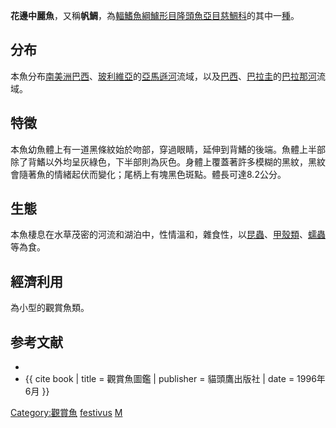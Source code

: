 {{Speciesbox
| name = 花邊中麗魚
| status = NE
| status_system = IUCN3.1
| genus = Mesonauta
| species = festivus
| authority = [[Heckel|Heckel]], 1840
| synonyms = *''Heros festivus''<br /><small>Heckel, 1840</small>
*''Mesonauta festiva''<br /><small>Heckel, 1840</small>
*''Mesonauta festivum''<br /><small>Heckel, 1840</small>
}}

'''花邊中麗魚'''，又稱'''帆鯛'''，為[[輻鰭魚綱|輻鰭魚綱]][[鱸形目|鱸形目]][[隆頭魚亞目|隆頭魚亞目]][[慈鯛科|慈鯛科]]的其中一[[種|種]]。

==分布==
本魚分布[[南美洲|南美洲]][[巴西|巴西]]、[[玻利維亞|玻利維亞]]的[[亞馬遜河|亞馬遜河]]流域，以及[[巴西|巴西]]、[[巴拉圭|巴拉圭]]的[[巴拉那河|巴拉那河]]流域。

==特徵==
本魚幼魚體上有一道黑條紋始於吻部，穿過眼睛，延伸到背鰭的後端。魚體上半部除了背鰭以外均呈灰綠色，下半部則為灰色。身體上覆蓋著許多模糊的黑紋，黑紋會隨著魚的情緒起伏而變化；尾柄上有塊黑色斑點。體長可達8.2公分。

==生態==
本魚棲息在水草茂密的河流和湖泊中，性情溫和，雜食性，以[[昆蟲|昆蟲]]、[[甲殼類|甲殼類]]、[[蠕蟲|蠕蟲]]等為食。

==經濟利用==
為小型的觀賞魚類。

==参考文献==
*{{FishBase_species|genus=Mesonauta|species=festivus|year=2011|month=12}}
*{{ cite book | title = 觀賞魚圖鑑 | publisher = 貓頭鷹出版社 | date = 1996年6月 }}
{{Taxonbar|from=Q3635}}

[[Category:觀賞魚|Category:觀賞魚]]
[[Category:中麗魚屬|festivus]]
[[Category:1840年描述的魚類|M]]